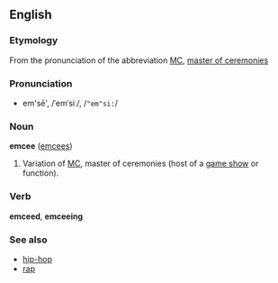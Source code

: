 ==English==
===Etymology===
From the pronunciation of the abbreviation [[MC]], [[master of ceremonies]]

===Pronunciation===
*em'sē', /ˈemˈsiː/, /<tt>"em"si:</tt>/<!-- feels like 2 primary stresses but i could be wrong -->

===Noun===
'''emcee''' ([[emcees]])
# Variation of [[MC]], master of ceremonies (host of a [[game show]] or function).

=== Verb ===
'''emceed''', '''emceeing'''

===See also===
*[[hip-hop]]
*[[rap]]